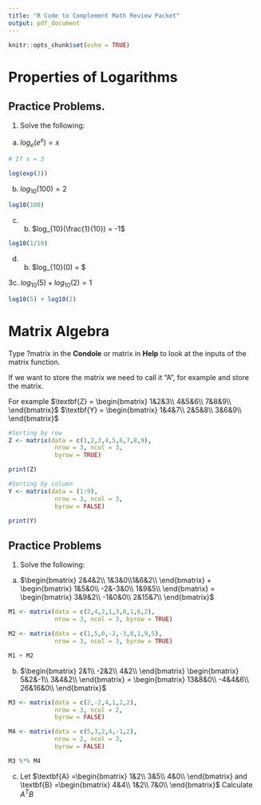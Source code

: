```yaml
---
title: "R Code to Complement Math Review Packet"
output: pdf_document
---
```


```r
knitr::opts_chunk$set(echo = TRUE)
```

# Properties of Logarithms

## Practice Problems.
1. Solve the following:
a. $log_e(e^x) = x$
```r
# If x = 3

log(exp(3))
```

b. $log_{10}(100) = 2$
```r
log10(100)
```

c. b. $log_{10}(\frac{1}{10}) = -1$
```r
log10(1/10)
```

d. b. $log_{10}(0) = \mbox{ No solution} $

3c. $log_{10}(5) + log_{10}(2) = 1$
```r
log10(5) + log10(2)
```

# Matrix Algebra

Type ?matrix in the **Condole** or matrix in **Help** to look at the inputs of the matrix function.

If we want to store the matrix we need to call it "A", for example and store the matrix. 

For example $\textbf{Z} = \begin{bmatrix} 1&2&3\\ 4&5&6\\ 7&8&9\\ \end{bmatrix}$ $\textbf{Y} = \begin{bmatrix} 1&4&7\\ 2&5&8\\ 3&6&9\\ \end{bmatrix}$

```r
#Sorting by row
Z <- matrix(data = c(1,2,3,4,5,6,7,8,9), 
             nrow = 3, ncol = 3,  
             byrow = TRUE)

print(Z)

#Sorting by column
Y <- matrix(data = (1:9), 
             nrow = 3, ncol = 3,
             byrow = FALSE)

print(Y)
```

## Practice Problems
1. Solve the following:
  a. $\begin{bmatrix} 2&4&2\\ 1&3&0\\1&6&2\\ \end{bmatrix} +
      \begin{bmatrix} 1&5&0\\ -2&-3&0\\ 1&9&5\\ \end{bmatrix} = 
      \begin{bmatrix} 3&9&2\\ -1&0&0\\ 2&15&7\\ \end{bmatrix}$  
    
```r
M1 <- matrix(data = c(2,4,2,1,3,0,1,6,2),
             nrow = 3, ncol = 3, byrow = TRUE)

M2 <- matrix(data = c(1,5,0,-2,-3,0,1,9,5),
             nrow = 3, ncol = 3, byrow = TRUE)

M1 + M2
```

  b. $\begin{bmatrix} 2&1\\ -2&2\\ 4&2\\ \end{bmatrix}
      \begin{bmatrix} 5&2&-1\\ 3&4&2\\ \end{bmatrix} =
      \begin{bmatrix} 13&8&0\\ -4&4&6\\ 26&16&0\\ \end{bmatrix}$  
      
```r
M3 <- matrix(data = c(2,-2,4,1,2,2), 
             nrow = 3, ncol = 2,
             byrow = FALSE)

M4 <- matrix(data = c(5,3,2,4,-1,2), 
             nrow = 2, ncol = 3,
             byrow = FALSE)

M3 %*% M4
```

c. Let $\textbf{A} =\begin{bmatrix} 1&2\\ 3&5\\ 4&0\\ \end{bmatrix} and 
       \textbf{B} =\begin{bmatrix} 4&4\\ 1&2\\ 7&0\\ \end{bmatrix}$ Calculate $A^TB$         
      
      